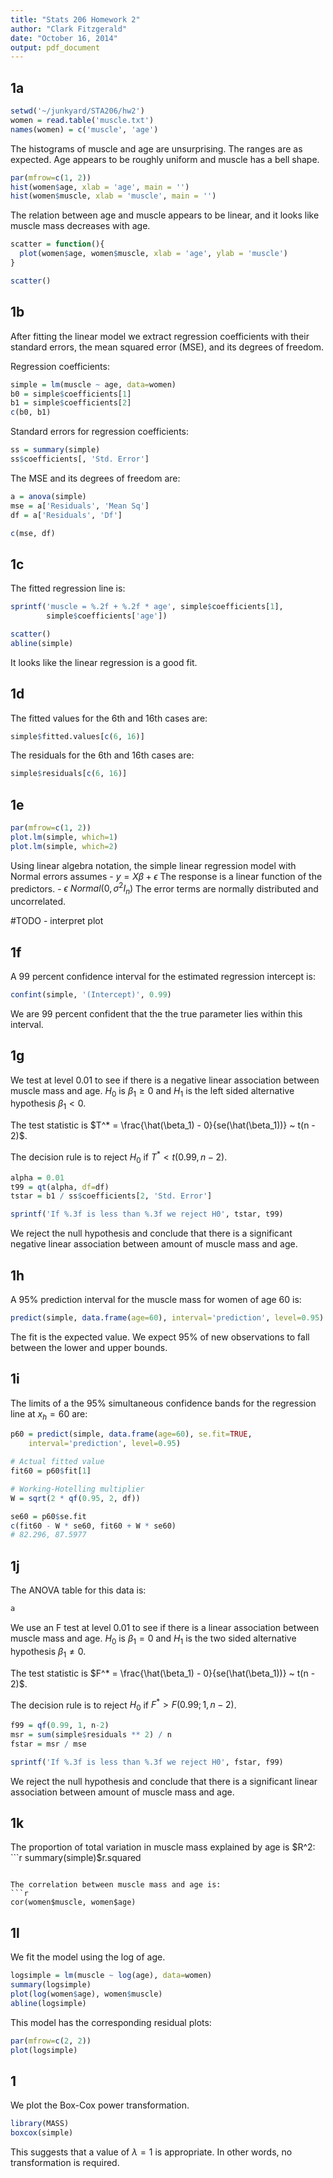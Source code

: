 ```yaml
---
title: "Stats 206 Homework 2"
author: "Clark Fitzgerald"
date: "October 16, 2014"
output: pdf_document
---
```



## 1a

```r
setwd('~/junkyard/STA206/hw2')
women = read.table('muscle.txt')
names(women) = c('muscle', 'age')
```

The histograms of muscle and age are unsurprising. The ranges are as expected. Age appears to be roughly uniform and muscle has a bell shape.

```r
par(mfrow=c(1, 2))
hist(women$age, xlab = 'age', main = '')
hist(women$muscle, xlab = 'muscle', main = '')
```

The relation between age and muscle appears to be linear, and it looks like muscle
mass decreases with age.

```r
scatter = function(){
  plot(women$age, women$muscle, xlab = 'age', ylab = 'muscle')
}

scatter()
```

## 1b

After fitting the linear model we extract regression coefficients with 
their standard errors, the mean squared
error (MSE), and its degrees of freedom.

Regression coefficients:
```r
simple = lm(muscle ~ age, data=women)
b0 = simple$coefficients[1]
b1 = simple$coefficients[2]
c(b0, b1)
```

Standard errors for regression coefficients:
```r
ss = summary(simple)
ss$coefficients[, 'Std. Error']
```

The MSE and its degrees of freedom are:
```r
a = anova(simple)
mse = a['Residuals', 'Mean Sq']
df = a['Residuals', 'Df']

c(mse, df)
```

## 1c

The fitted regression line is:
```r
sprintf('muscle = %.2f + %.2f * age', simple$coefficients[1],
        simple$coefficients['age'])
```

```r
scatter()
abline(simple)
```
It looks like the linear regression is a good fit.

## 1d

The fitted values for the 6th and 16th cases are:
```r
simple$fitted.values[c(6, 16)]
```

The residuals for the 6th and 16th cases are:
```r
simple$residuals[c(6, 16)]
```

## 1e
```r
par(mfrow=c(1, 2))
plot.lm(simple, which=1)
plot.lm(simple, which=2)
```

Using linear algebra notation,
the simple linear regression model with Normal errors assumes
- $y = X \beta + \epsilon$ The response is a linear function of the predictors.
- $\epsilon ~  Normal(0, \sigma^2 I_n)$ The error terms are normally distributed and uncorrelated.

#TODO - interpret plot

## 1f

A 99 percent confidence interval for the estimated regression intercept is:
```r
confint(simple, '(Intercept)', 0.99)
```
We are 99 percent confident that the the true parameter lies within this
interval.

## 1g

We test at level 0.01 to see if there is a negative linear association
between muscle mass and age. $H_0$ is $\beta_1 \geq 0$ and $H_1$ is the
left sided alternative hypothesis $\beta_1 < 0$. 

The test statistic is 
$T^* = \frac{\hat(\beta_1) - 0}{se(\hat(\beta_1))} ~ t(n - 2)$.

The decision rule is to reject $H_0$ if $T^* < t(0.99, n - 2)$.

```r
alpha = 0.01
t99 = qt(alpha, df=df)
tstar = b1 / ss$coefficients[2, 'Std. Error']

sprintf('If %.3f is less than %.3f we reject H0', tstar, t99)
```

We reject the null hypothesis and conclude that there is a significant 
negative linear association between amount of muscle mass and age.

## 1h

A 95% prediction interval for the muscle mass for women of age 60 is:
```r
predict(simple, data.frame(age=60), interval='prediction', level=0.95)
```
The fit is the expected value. We expect 95% of new observations to fall 
between the lower and upper bounds.


## 1i

The limits of a the 95% simultaneous confidence bands for the regression
line at $x_h = 60$ are:
```r

p60 = predict(simple, data.frame(age=60), se.fit=TRUE, 
    interval='prediction', level=0.95)

# Actual fitted value
fit60 = p60$fit[1] 

# Working-Hotelling multiplier
W = sqrt(2 * qf(0.95, 2, df)) 

se60 = p60$se.fit
c(fit60 - W * se60, fit60 + W * se60)
# 82.296, 87.5977
```

## 1j

The ANOVA table for this data is:
```r
a
```

We use an F test at level 0.01 to see if there is a linear association
between muscle mass and age. $H_0$ is $\beta_1 = 0$ and $H_1$ is the
two sided alternative hypothesis $\beta_1 \neq 0$. 

The test statistic is 
$F^* = \frac{\hat(\beta_1) - 0}{se(\hat(\beta_1))} ~ t(n - 2)$.

The decision rule is to reject $H_0$ if $F^* > F(0.99; 1, n - 2)$.

```r
f99 = qf(0.99, 1, n-2)
msr = sum(simple$residuals ** 2) / n
fstar = msr / mse

sprintf('If %.3f is less than %.3f we reject H0', fstar, f99)
```

We reject the null hypothesis and conclude that there is a significant 
linear association between amount of muscle mass and age.

## 1k

The proportion of total variation in muscle mass explained by age is $R^2:
```r
summary(simple)$r.squared
```

The correlation between muscle mass and age is:
```r
cor(women$muscle, women$age)
```

## 1l

We fit the model using the log of age.

```r
logsimple = lm(muscle ~ log(age), data=women)
summary(logsimple)
plot(log(women$age), women$muscle)
abline(logsimple)
```

This model has the corresponding residual plots:

```r
par(mfrow=c(2, 2))
plot(logsimple)
```

## 1

We plot the Box-Cox power transformation.

```r
library(MASS)
boxcox(simple)
```

This suggests that a value of $\lambda = 1$ is appropriate. In other words, no
transformation is required.
